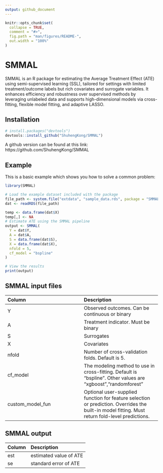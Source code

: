 ```yaml
---
output: github_document
---
```



```r
knitr::opts_chunk$set(
  collapse = TRUE,
  comment = "#>",
  fig.path = "man/figures/README-",
  out.width = "100%"
)
```

# SMMAL

SMMAL is an R package for estimating the Average Treatment Effect (ATE) using semi-supervised learning (SSL), tailored for settings with limited treatment/outcome labels but rich covariates and surrogate variables. It enhances efficiency and robustness over supervised methods by leveraging unlabeled data and supports high-dimensional models via cross-fitting, flexible model fitting, and adaptive LASSO.


## Installation

```r
# install.packages("devtools")
devtools::install_github("ShuhengKong/SMMAL")
```


A github version can be found at this link: https://github.com/ShuhengKong/SMMAL

## Example

This is a basic example which shows you how to solve a common problem:

```r
library(SMMAL)

# Load the example dataset included with the package
file_path <- system.file("extdata", "sample_data.rds", package = "SMMAL")
dat <- readRDS(file_path)

temp <- data.frame(dat$X)
temp[,] <- NA
# Estimate ATE using the SMMAL pipeline
output <- SMMAL(
  Y = dat$Y,
  A = dat$A,
  S = data.frame(dat$S),
  X = data.frame(dat$X),
  nfold = 5,
  cf_model = "bspline"
)

# View the results
print(output)

```

## SMMAL input files
| Column        | Description |
| :----------    | :---------- |
| Y    | Observed outcomes. Can be continuous or binary  |
| A       | Treatment indicator. Must be binary |
| S   | Surrogates |
| X        | Covariates |
| nfold    | Number of cross-validation folds. Default is 5. |
| cf_model    | The modeling method to use in cross-fitting. Default is "bspline". Other values are "xgboost","randomforest" |
| custom_model_fun  | Optional user-supplied function for feature selection or prediction. Overrides the built-in model fitting. Must return fold-level predictions. |

## SMMAL output
| Column        | Description |
| :----------    | :---------- |
| est        | estimated value of ATE |
| se    | standard error of ATE |

